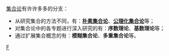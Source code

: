 [[集合论|集合论]]有许许多多的分支：
*从研究集合的方法不同，有：'''[[朴素集合论|朴素集合论]]'''、'''[[公理化集合论|公理化集合论]]'''等；
*对集合论中的各专题进行深入研究的有：'''序数理论'''、'''基数理论'''等；
*通过扩展集合概念的有：'''模糊集合论'''、'''多重集合论'''等。

[[Category:集合论|F]]